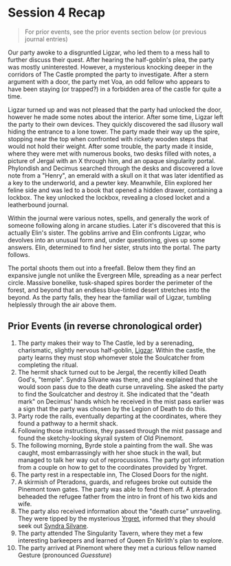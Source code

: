 # Session 4 Recap

> For prior events, see the prior events section below (or previous journal entries)

Our party awoke to a disgruntled Ligzar, who led them to a mess hall to further discuss their quest. After hearing the half-goblin's plea, the party was mostly uninterested. However, a mysterious knocking deeper in the corridors of The Castle prompted the party to investigate. After a stern argument with a door, the party met Voa, an odd fellow who appears to have been staying (or trapped?) in a forbidden area of the castle for quite a time.

Ligzar turned up and was not pleased that the party had unlocked the door, however he made some notes about the interior. After some time, Ligzar left the party to their own devices. They quickly discovered the sad illusory wall hiding the entrance to a lone tower. The party made their way up the spire, stopping near the top when confronted with rickety wooden steps that would not hold their weight. After some trouble, the party made it inside, where they were met with numerous books, two desks filled with notes, a picture of Jergal with an X through him, and an opaque singularity portal. Phylondish and Decimus searched through the desks and discovered a love note from a "Henry", an emerald with a skull on it that was later identified as a key to the underworld, and a pewter key. Meanwhile, Elin explored her feline side and was led to a book that opened a hidden drawer, containing a lockbox. The key unlocked the lockbox, revealing a closed locket and a leatherbound journal. 

Within the journal were various notes, spells, and generally the work of someone following along in arcane studies. Later it's discovered that this is actually Elin's sister. The goblins arrive and Elin confronts Ligzar, who devolves into an unusual form and, under questioning, gives up some answers. 
Elin, determined to find her sister, struts into the portal. The party follows.

The portal shoots them out into a freefall. Below them they find an expansive jungle not unlike the Evergreen Mile, spreading as a near perfect circle. Massive bonelike, tusk-shaped spires border the perimeter of the forest, and beyond that an endless blue-tinted desert stretches into the beyond. As the party falls, they hear the familiar wail of Ligzar, tumbling helplessly through the air above them. 

## Prior Events (in reverse chronological order)

1. The party makes their way to The Castle, led by a serenading, charismatic, slightly nervous half-goblin, [Ligzar](/characters/legion-of-death#ligzar-first-seat-of-the-legion). Within the castle, the party learns they must stop whomever stole the Soulcatcher from completing the ritual. 
1. The hermit shack turned out to be Jergal, the recently killed Death God's, "temple". Syndra Silvane was there, and she explained that she would soon pass due to the death curse unraveling. She asked the party to find the Soulcatcher and destroy it. She indicated that the "death mark" on Decimus' hands which he received in the mist pass earlier was a sign that the party was chosen by the Legion of Death to do this.
1. Party rode the rails, eventually departing at the coordinates, where they found a pathway to a hermit shack.
1. Following those instructions, they passed through the mist passage and found the sketchy-looking skyrail system of Old Pinemont. 
1. The following morning, Byrde stole a painting from the wall. She was caught, most embarrassingly with her shoe stuck in the wall, but managed to talk her way out of reprocussions. The party got information from a couple on how to get to the coordinates provided by Yrgret. 
1. The party rest in a respectable inn, The Closed Doors for the night. 
1. A skirmish of Pteradons, guards, and refugees broke out outside the Pinemont town gates. The party was able to fend them off. <span className="text-red-500 font-semibold">A pteradon beheaded the refugee father from the intro in front of his two kids and wife.</span>
1. The party also received information about the "death curse" unraveling. They were tipped by the mysterious [Yrgret](/characters/legion-of-death#yrgret-mirthian-folk-hero-and-diplomat), informed that they should seek out [Syndra Silvane](/characters/legion-of-death#syndra-silvane-high-acolyte). 
1. The party attended The Singularity Tavern, where they met a few interesting barkeepers and learned of Queen En Nirlith's plan to explore. 
1. The party arrived at Pinemont where they met a curious fellow named Gesture (pronounced *Guessture*)
